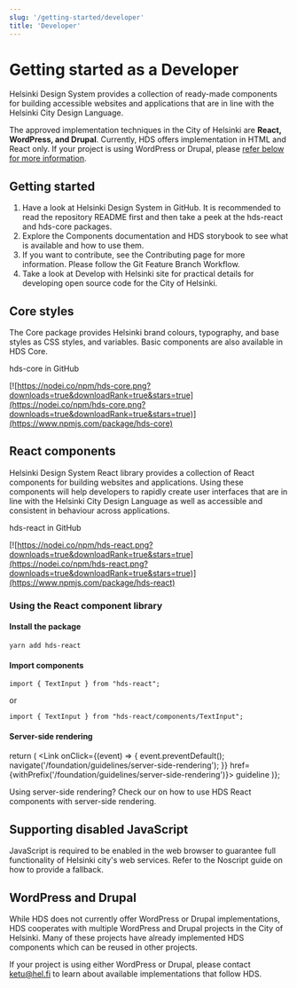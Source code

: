 ```yaml
---
slug: '/getting-started/developer'
title: 'Developer'
---
```



# Getting started as a Developer

<LeadParagraph>
  Helsinki Design System provides a collection of ready-made components for building accessible websites and
  applications that are in line with the Helsinki City Design Language.
</LeadParagraph>

The approved implementation techniques in the City of Helsinki are **React, WordPress, and Drupal**. Currently, HDS offers implementation in HTML and React only. If your project is using WordPress or Drupal, please [refer below for more information](#wordpress-and-drupal).

## Getting started

1. Have a look at <ExternalLink openInNewTab openInNewTabAriaLabel="Opens in a new tab" href="https://github.com/City-of-Helsinki/helsinki-design-system">Helsinki Design System in GitHub</ExternalLink>. It is recommended to read the <ExternalLink openInNewTab openInNewTabAriaLabel="Opens in a new tab" href="https://github.com/City-of-Helsinki/helsinki-design-system/blob/master/packages/react/README.md">repository README</ExternalLink> first and then take a peek at the <ExternalLink href="https://github.com/City-of-Helsinki/helsinki-design-system/tree/master/packages/react">hds-react</ExternalLink> and <ExternalLink href="https://github.com/City-of-Helsinki/helsinki-design-system/tree/master/packages/core">hds-core</ExternalLink> packages.
2. Explore the <InternalLink href="/components">Components documentation</InternalLink> and <ExternalLink openInNewTab openInNewTabAriaLabel="Opens in a new tab" href="https://city-of-helsinki.github.io/helsinki-design-system/storybook/core/">HDS storybook</ExternalLink> to see what is available and how to use them.
3. If you want to contribute, see the <InternalLink href="/getting-started/contributing/how-to-contribute">Contributing</InternalLink> page for more information. Please follow the <ExternalLink openInNewTab openInNewTabAriaLabel="Opens in a new tab" href="https://www.atlassian.com/git/tutorials/comparing-workflows/feature-branch-workflow">Git Feature Branch Workflow</ExternalLink>.
4. Take a look at <ExternalLink openInNewTab openInNewTabAriaLabel="Opens in a new tab" href="https://dev.hel.fi/">Develop with Helsinki site</ExternalLink> for practical details for developing open source code for the City of Helsinki.

## Core styles

The Core package provides Helsinki brand colours, typography, and base styles as CSS styles, and variables. Basic components are also available in HDS Core.

<ExternalLink href="https://github.com/City-of-Helsinki/helsinki-design-system/tree/master/packages/core">
  hds-core in GitHub
</ExternalLink>

[![https://nodei.co/npm/hds-core.png?downloads=true&downloadRank=true&stars=true](https://nodei.co/npm/hds-core.png?downloads=true&downloadRank=true&stars=true)](https://www.npmjs.com/package/hds-core)

## React components

Helsinki Design System React library provides a collection of React components for building websites and applications. Using these components will help developers to rapidly create user interfaces that are in line with the Helsinki City Design Language as well as accessible and consistent in behaviour across applications.

<ExternalLink href="https://github.com/City-of-Helsinki/helsinki-design-system/tree/master/packages/react">
  hds-react in GitHub
</ExternalLink>

[![https://nodei.co/npm/hds-react.png?downloads=true&downloadRank=true&stars=true](https://nodei.co/npm/hds-react.png?downloads=true&downloadRank=true&stars=true)](https://www.npmjs.com/package/hds-react)

### Using the React component library

#### Install the package

`yarn add hds-react`

#### Import components

`import { TextInput } from "hds-react";`

or

`import { TextInput } from "hds-react/components/TextInput";`

#### Server-side rendering

  return (
    <Link
      onClick={(event) => {
        event.preventDefault();
        navigate('/foundation/guidelines/server-side-rendering');
      }}
      href={withPrefix('/foundation/guidelines/server-side-rendering')}>
      guideline
    </Link>
)};

Using server-side rendering? Check our <SSRGuideline /> on how to use HDS React components with server-side rendering.

## Supporting disabled JavaScript

JavaScript is required to be enabled in the web browser to guarantee full functionality of Helsinki city's web services. Refer to the <ExternalLink openInNewTab openInNewTabAriaLabel="Opens in a new tab" href="https://github.com/City-of-Helsinki/helsinki-design-system/blob/master/NOSCRIPT.md">Noscript guide</ExternalLink> on how to provide a fallback.

## WordPress and Drupal

While HDS does not currently offer WordPress or Drupal implementations, HDS cooperates with multiple WordPress and Drupal projects in the City of Helsinki. Many of these projects have already implemented HDS components which can be reused in other projects.

If your project is using either WordPress or Drupal, please contact [ketu@hel.fi](mailto:ketu@hel.fi) to learn about available implementations that follow HDS.

